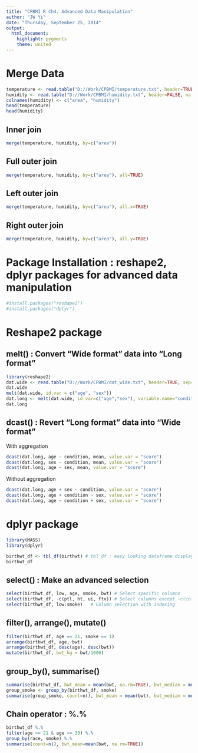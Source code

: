 ```yaml
---
title: "CPBMI R Ch4. Advanced Data Manipulation"
author: "JW Yi"
date: "Thursday, September 25, 2014"
output:
  html_document:
    highlight: pygments
    theme: united
---
```


# Merge Data
```r
temperature <- read.table("D://Work/CPBMI/temperature.txt", header=TRUE, sep=" ")
humidity <- read.table("D://Work/CPBMI/humidity.txt", header=FALSE, na.strings=c(".", "NA"), sep=",")
colnames(humidity) <- c("area", "humidity")
head(temperature)
head(humidity)
```
## Inner join
```r
merge(temperature, humidity, by=c("area"))
```
## Full outer join
```r
merge(temperature, humidity, by=c("area"), all=TRUE)
```
## Left outer join 
```r
merge(temperature, humidity, by=c("area"), all.x=TRUE)
```
## Right outer join 
```r
merge(temperature, humidity, by=c("area"), all.y=TRUE)
```

# Package Installation : reshape2, dplyr packages for advanced data manipulation
```r
#install.packages("reshape2")
#install.packages("dplyr")
```

# Reshape2 package
## melt() : Convert "Wide format" data into "Long format"
```r
library(reshape2)
dat.wide <- read.table("D://Work/CPBMI/dat_wide.txt", header=TRUE, sep="\t")
dat.wide
melt(dat.wide, id.var = c("age", "sex"))
dat.long <- melt(dat.wide, id.var=c("age","sex"), variable.name="condition", value.name="score")
dat.long
```
## dcast() : Revert "Long format" data into "Wide format"
With aggregation
```r
dcast(dat.long, age ~ condition, mean, value.var = "score")
dcast(dat.long, sex ~ condition, mean, value.var = "score")
dcast(dat.long, age ~ sex, mean, value.var = "score")
```
Without aggregation
```r
dcast(dat.long, age + sex ~ condition, value.var = "score")
dcast(dat.long, age + condition ~ sex, value.var = "score")
dcast(dat.long, age ~ condition + sex, value.var = "score")
```

# dplyr package
```r
library(MASS)
library(dplyr)

birthwt_df <- tbl_df(birthwt) # tbl_df : easy looking dataframe display
birthwt_df
```
## select() : Make an advanced selection
```r
select(birthwt_df, low, age, smoke, bwt) # Select specific columns
select(birthwt_df, -c(ptl, ht, ui, ftv)) # Select columns except -c(col1, col2, ...)
select(birthwt_df, low:smoke)   # Column selection with indexing
```
## filter(), arrange(), mutate()
```r
filter(birthwt_df, age == 21, smoke == 1)
arrange(birthwt_df, age, bwt)
arrange(birthwt_df, desc(age), desc(bwt))
mutate(birthwt_df, bwt_kg = bwt/1000)
```
## group_by(), summarise()
```r
summarise(birthwt_df, bwt_mean = mean(bwt, na.rm=TRUE), bwt_median = median(bwt))
group_smoke <- group_by(birthwt_df, smoke)
summarise(group_smoke, count=n(), bwt_mean = mean(bwt), bwt_median = median(bwt)) # n() : counting numbers
```
## Chain operator : %.%
```r
birthwt_df %.%
filter(age >= 21 & age <= 30) %.%
group_by(race, smoke) %.%
summarise(count=n(), bwt_mean=mean(bwt, na.rm=TRUE))
```
